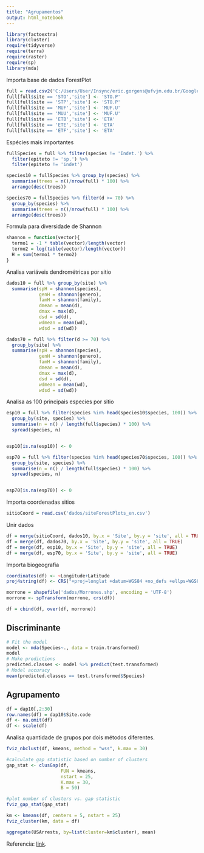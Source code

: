 ```yaml
---
title: "Agrupamentos"
output: html_notebook
---
```


```r
library(factoextra)
library(cluster)
require(tidyverse)
require(terra)
require(raster)
require(sp)
library(mda)
```

Importa base de dados ForestPlot

```r
full = read.csv2('C:/Users/User/Insync/eric.gorgens@ufvjm.edu.br/Google Drive/pesquisa/paper e orientações/eba transectos lidar/2022 - Robson - Agrupamento estrutura e diversidade/dados_full_10cm.csv')
full[full$site == 'STO','site'] <- 'STO.P'
full[full$site == 'STP','site'] <- 'STO.P'
full[full$site == 'MUF','site'] <- 'MUF.U'
full[full$site == 'MUU','site'] <- 'MUF.U'
full[full$site == 'ETB','site'] <- 'ETA'
full[full$site == 'ETE','site'] <- 'ETA'
full[full$site == 'ETF','site'] <- 'ETA'

```

Espécies mais importantes

```r
fullSpecies = full %>% filter(species != 'Indet.') %>%
  filter(epiteto != 'sp.') %>%
  filter(epiteto != 'indet')

species10 = fullSpecies %>% group_by(species) %>%
  summarise(trees = n()/nrow(full) * 100) %>%
  arrange(desc(trees))

species70 = fullSpecies %>% filter(d >= 70) %>%
  group_by(species) %>%
  summarise(trees = n()/nrow(full) * 100) %>%
  arrange(desc(trees))
```

Formula para diversidade de Shannon

```r
shannon = function(vector){
  termo1 = -1 * table(vector)/length(vector)
  termo2 = log(table(vector)/length(vector))
  H = sum(termo1 * termo2)
}
```

Analisa variáveis dendrométricas por sitio

```r
dados10 = full %>% group_by(site) %>%
  summarise(spH = shannon(species),
            genH = shannon(genero),
            famH = shannon(family),
            dmean = mean(d),
            dmax = max(d),
            dsd = sd(d),
            wdmean = mean(wd),
            wdsd = sd(wd))
```

```r
dados70 = full %>% filter(d >= 70) %>%
  group_by(site) %>%
  summarise(spH = shannon(species),
            genH = shannon(genero),
            famH = shannon(family),
            dmean = mean(d),
            dmax = max(d),
            dsd = sd(d),
            wdmean = mean(wd),
            wdsd = sd(wd)) 
```

Analisa as 100 principais especies por sitio

```r
esp10 = full %>% filter(species %in% head(species10$species, 100)) %>%
  group_by(site, species) %>%
  summarise(n = n() / length(full$species) * 100) %>%
  spread(species, n)


esp10[is.na(esp10)] <- 0
```

```r
esp70 = full %>% filter(species %in% head(species70$species, 100)) %>%
  group_by(site, species) %>%
  summarise(n = n() / length(full$species) * 100) %>%
  spread(species, n)


esp70[is.na(esp70)] <- 0
```

Importa coordenadas sitios

```r
sitioCoord = read.csv('dados/siteForestPlots_en.csv')
```

Unir dados

```r
df = merge(sitioCoord, dados10, by.x = 'Site', by.y = 'site', all = TRUE)
df = merge(df, dados70, by.x = 'Site', by.y = 'site', all = TRUE)
df = merge(df, esp10, by.x = 'Site', by.y = 'site', all = TRUE)
df = merge(df, esp70, by.x = 'Site', by.y = 'site', all = TRUE)
```


Importa biogeografia


```r
coordinates(df) <- ~Longitude+Latitude
proj4string(df) <- CRS("+proj=longlat +datum=WGS84 +no_defs +ellps=WGS84 +towgs84=0,0,0")
```


```r
morrone = shapefile('dados/Morrones.shp', encoding = 'UTF-8')
morrone <- spTransform(morrone, crs(df))
```


```r
df = cbind(df, over(df, morrone))
```


## Discriminante

```r
# Fit the model
model <- mda(Species~., data = train.transformed)
model
# Make predictions
predicted.classes <- model %>% predict(test.transformed)
# Model accuracy
mean(predicted.classes == test.transformed$Species)
```



## Agrupamento


```r
df = dap10[,2:30]
row.names(df) = dap10$Site.code
df <- na.omit(df)
df <- scale(df)
```

Analisa quantidade de grupos por dois métodos diferentes.

```r
fviz_nbclust(df, kmeans, method = "wss", k.max = 30)
```



```r
#calculate gap statistic based on number of clusters
gap_stat <- clusGap(df,
                    FUN = kmeans,
                    nstart = 25,
                    K.max = 30,
                    B = 50)

#plot number of clusters vs. gap statistic
fviz_gap_stat(gap_stat)
```

```r
km <- kmeans(df, centers = 5, nstart = 25)
fviz_cluster(km, data = df)
```


```r
aggregate(USArrests, by=list(cluster=km$cluster), mean)
```


Referencia: [link](https://www.statology.org/k-means-clustering-in-r/).